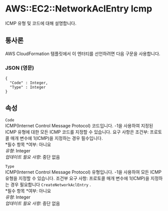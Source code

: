 # AWS::EC2::NetworkAclEntry Icmp

ICMP 유형 및 코드에 대해 설명합니다.

## 통사론

AWS CloudFormation 템플릿에서 이 엔터티를 선언하려면 다음 구문을 사용합니다.

### JSON (영문)

```
{
  "Code" : Integer,
  "Type" : Integer
}
```

## 속성

`Code`  
ICMP(Internet Control Message Protocol) 코드입니다. -1을 사용하여 지정된 ICMP 유형에 대한 모든 ICMP 코드를 지정할 수 있습니다. 요구 사항은 조건부: 프로토콜 매개 변수에 1(ICMP)을 지정하는 경우 필수입니다.  
*필수 항목 *여부: 아니요  
_유형_: Integer  
_업데이트 필요 사항_: 중단 없음

`Type`  
ICMP(Internet Control Message Protocol) 유형입니다. -1을 사용하여 모든 ICMP 유형을 지정할 수 있습니다. 조건부 요구 사항: 프로토콜 매개 변수에 1(ICMP)을 지정하는 경우 필요합니다 `CreateNetworkAclEntry` .  
*필수 항목 *여부: 아니요  
_유형_: Integer  
_업데이트 필요 사항_: 중단 없음

